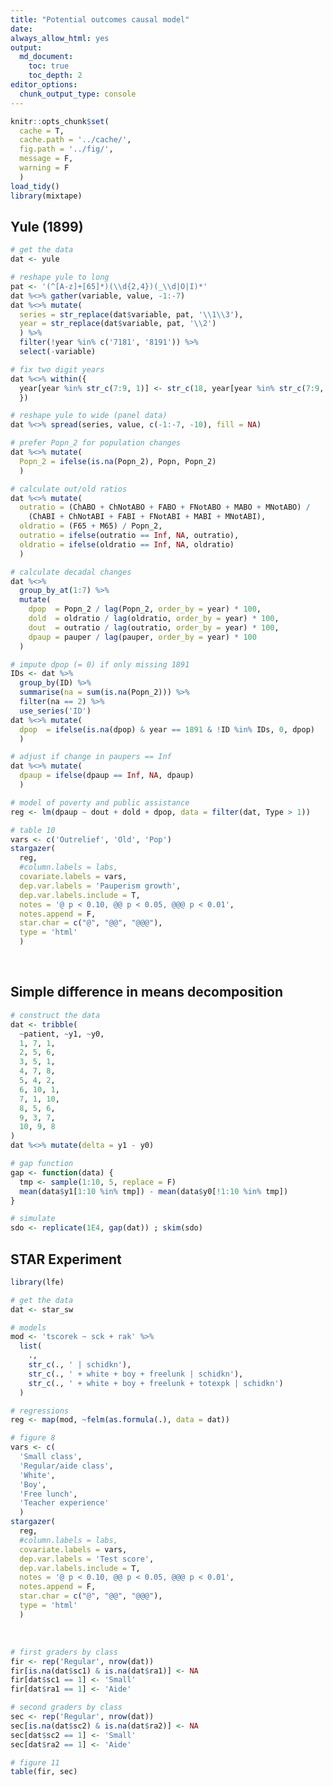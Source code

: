 ```yaml
---
title: "Potential outcomes causal model"
date:
always_allow_html: yes
output:
  md_document:
    toc: true
    toc_depth: 2
editor_options: 
  chunk_output_type: console
---
```


<!-- README.md is generated from README.Rmd. Please edit that file -->

```r
knitr::opts_chunk$set(
  cache = T,
  cache.path = '../cache/',
  fig.path = '../fig/',
  message = F,
  warning = F
  )
load_tidy()
library(mixtape)
```

## Yule (1899)

```r

# get the data
dat <- yule

# reshape yule to long
pat <- '(^[A-z]+[65]*)(\\d{2,4})(_\\d|O|I)*'
dat %<>% gather(variable, value, -1:-7)
dat %<>% mutate(
  series = str_replace(dat$variable, pat, '\\1\\3'),
  year = str_replace(dat$variable, pat, '\\2')
  ) %>%
  filter(!year %in% c('7181', '8191')) %>%
  select(-variable)

# fix two digit years
dat %<>% within({
  year[year %in% str_c(7:9, 1)] <- str_c(18, year[year %in% str_c(7:9, 1)])
  })

# reshape yule to wide (panel data)
dat %<>% spread(series, value, c(-1:-7, -10), fill = NA)

# prefer Popn_2 for population changes
dat %<>% mutate(
  Popn_2 = ifelse(is.na(Popn_2), Popn, Popn_2)
  )

# calculate out/old ratios
dat %<>% mutate(
  outratio = (ChABO + ChNotABO + FABO + FNotABO + MABO + MNotABO) / 
    (ChABI + ChNotABI + FABI + FNotABI + MABI + MNotABI),
  oldratio = (F65 + M65) / Popn_2,
  outratio = ifelse(outratio == Inf, NA, outratio),
  oldratio = ifelse(oldratio == Inf, NA, oldratio)
  )

# calculate decadal changes
dat %<>%
  group_by_at(1:7) %>%
  mutate(
    dpop  = Popn_2 / lag(Popn_2, order_by = year) * 100,
    dold  = oldratio / lag(oldratio, order_by = year) * 100,
    dout  = outratio / lag(outratio, order_by = year) * 100,
    dpaup = pauper / lag(pauper, order_by = year) * 100
  )

# impute dpop (= 0) if only missing 1891
IDs <- dat %>%
  group_by(ID) %>%
  summarise(na = sum(is.na(Popn_2))) %>%
  filter(na == 2) %>%
  use_series('ID')
dat %<>% mutate(
  dpop  = ifelse(is.na(dpop) & year == 1891 & !ID %in% IDs, 0, dpop)
  )

# adjust if change in paupers == Inf
dat %<>% mutate(
  dpaup = ifelse(dpaup == Inf, NA, dpaup)
  )

# model of poverty and public assistance
reg <- lm(dpaup ~ dout + dold + dpop, data = filter(dat, Type > 1))

# table 10
vars <- c('Outrelief', 'Old', 'Pop')
stargazer(
  reg,
  #column.labels = labs,
  covariate.labels = vars,
  dep.var.labels = 'Pauperism growth',
  dep.var.labels.include = T,
  notes = '@ p < 0.10, @@ p < 0.05, @@@ p < 0.01',
  notes.append = F,
  star.char = c("@", "@@", "@@@"),
  type = 'html'
  )
```
<br>

## Simple difference in means decomposition

```r

# construct the data
dat <- tribble(
  ~patient, ~y1, ~y0,
  1, 7, 1,
  2, 5, 6,
  3, 5, 1,
  4, 7, 8,
  5, 4, 2,
  6, 10, 1,
  7, 1, 10,
  8, 5, 6,
  9, 3, 7,
  10, 9, 8
)
dat %<>% mutate(delta = y1 - y0)

# gap function
gap <- function(data) {
  tmp <- sample(1:10, 5, replace = F)
  mean(data$y1[1:10 %in% tmp]) - mean(data$y0[!1:10 %in% tmp])
}

# simulate
sdo <- replicate(1E4, gap(dat)) ; skim(sdo)
```

## STAR Experiment

```r

library(lfe)

# get the data
dat <- star_sw

# models
mod <- 'tscorek ~ sck + rak' %>%
  list(
    .,
    str_c(., ' | schidkn'),
    str_c(., ' + white + boy + freelunk | schidkn'),
    str_c(., ' + white + boy + freelunk + totexpk | schidkn')
  )

# regressions
reg <- map(mod, ~felm(as.formula(.), data = dat))

# figure 8
vars <- c(
  'Small class',
  'Regular/aide class',
  'White',
  'Boy',
  'Free lunch',
  'Teacher experience'
  )
stargazer(
  reg,
  #column.labels = labs,
  covariate.labels = vars,
  dep.var.labels = 'Test score',
  dep.var.labels.include = T,
  notes = '@ p < 0.10, @@ p < 0.05, @@@ p < 0.01',
  notes.append = F,
  star.char = c("@", "@@", "@@@"),
  type = 'html'
  )
```
<br>

```r

# first graders by class
fir <- rep('Regular', nrow(dat))
fir[is.na(dat$sc1) & is.na(dat$ra1)] <- NA
fir[dat$sc1 == 1] <- 'Small'
fir[dat$ra1 == 1] <- 'Aide'

# second graders by class
sec <- rep('Regular', nrow(dat))
sec[is.na(dat$sc2) & is.na(dat$ra2)] <- NA
sec[dat$sc2 == 1] <- 'Small'
sec[dat$ra2 == 1] <- 'Aide'

# figure 11
table(fir, sec)
```
